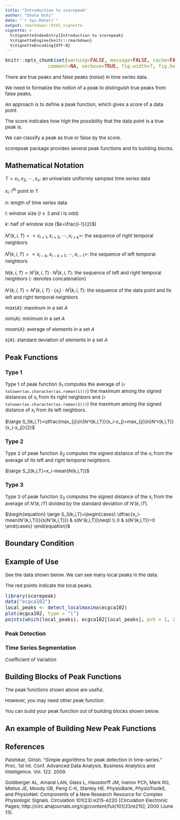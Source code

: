 ```yaml
---
title: "Introduction to scorepeak"
author: "Shota Ochi"
date: "`r Sys.Date()`"
output: rmarkdown::html_vignette
vignette: >
  %\VignetteIndexEntry{Introduction to scorepeak}
  %\VignetteEngine{knitr::rmarkdown}
  %\VignetteEncoding{UTF-8}
---
```


<style type="text/css">

body, td {
   font-size: 15px;
}
code.r{
  font-size: 15px;
}
pre {
  font-size: 15px
}
</style>

```r
knitr::opts_chunk$set(warning=FALSE, message=FALSE, cache=FALSE, 
               comment=NA, verbose=TRUE, fig.width=7, fig.height=7, dev='jpeg',dev.args=list(quality=50))
```

There are true peaks and false peaks (noise) in time series data. 

We need to formalize the notion of a peak to distinguish true peaks from false peaks.

An approach is to define a peak function, which gives a score of a data point.

The score indicates how high the possibility that the data point is a true peak is.

We can classify a peak as true or false by the score.

scorepeak package provides several peak functions and its building blocks.

## Mathematical Notation

$T=x_1,x_2,\cdots,x_n$: an univariate uniformly sampled time series data

$x_i$: $i^{th}$ point in T

$n$: length of time series data

$l$: window size ($l\geq3$ and $l$ is odd)

$k$: half of window size ($k=\frac{l-1}{2}$)

$N^r(k,i,T)=<x_{i+1},x_{i+2},\cdots,x_{i+k}>$: the sequence of right temporal neighbors

$N^l(k,i,T)=<x_{i-k},x_{i-k+1},\cdots,x_{i-1}>$: the sequence of left temporal neighbors

$N(k,i,T)=N^r(k,i,T){\cdot}N^l(k,i,T)$: the sequence of left and right temporal neighbors ($\cdot$ denotes concatenation)

$N'(k,i,T)=N^r(k,i,T){\cdot}\{x_i\}{\cdot}N^l(k,i,T)$: the sequence of the data point and its left and right temporal neighbors

$max(A)$: maximum in a set $A$

$min(A)$: minimum in a set $A$

$mean(A)$: average of elements in a set $A$

$s(A)$: standard deviation of elements in a set $A$

## Peak Functions

### Type 1

Type 1 of peak function $S_1$ computes the average of (`r tolower(as.character(as.roman(1)))`) the maximum among the signed distances of $x_i$ from its right neighbors and (`r tolower(as.character(as.roman(2)))`) the maximum among the signed distance of $x_i$ from its left neighbors.

$\large S_1(k,i,T)=\dfrac{max_{j{\in}N^l(k,i,T)}(x_i-x_j)+max_{j{\in}N^r(k,i,T)}(x_i-x_j)}{2}$

### Type 2

Type 2 of peak function $S_2$ computes the signed distance of the $x_i$ from the average of its left and right temporal neighbors.

$\large S_2(k,i,T)=x_i-mean(N(k,i,T))$

### Type 3

Type 3 of peak function $S_3$ computes the signed distance of the $x_i$ from the average of $N'(k,iT)$ divided by the standard deviation of $N'(k,iT)$.

$\begin{equation}
\large S_3(k,i,T)=\begin{cases}
                   \dfrac{x_i-mean(N'(k,i,T))}{s(N'(k,i,T))} & s(N'(k,i,T))\neq0 \\
                   0 & s(N'(k,i,T))=0
                  \end{cases}
\end{equation}$

## Boundary Condition


## Example of Use

See the data shown below. We can see many local peaks in the data.

The red points indicate the local peaks.

```r
library(scorepeak)
data("ecgca102")
local_peaks <- detect_localmaxima(ecgca102)
plot(ecgca102, type = "l")
points(which(local_peaks), ecgca102[local_peaks], pch = 1, col = "red")
```




### Peak Detection



### Time Series Segmentation

Coefficient of Variation






## Building Blocks of Peak Functions

The peak functions shown above are useful.

However, you may need other peak function.

You can build your peak function out of building blocks shown below.


## An example of Building New Peak Functions




## References

Palshikar, Girish. "Simple algorithms for peak detection in time-series." Proc. 1st Int. Conf. Advanced Data Analysis, Business Analytics and Intelligence. Vol. 122. 2009.

Goldberger AL, Amaral LAN, Glass L, Hausdorff JM, Ivanov PCh, Mark RG, Mietus JE, Moody GB, Peng C-K, Stanley HE. PhysioBank, PhysioToolkit, and PhysioNet: Components of a New Research Resource for Complex Physiologic Signals. Circulation 101(23):e215-e220 [Circulation Electronic Pages; http://circ.ahajournals.org/cgi/content/full/101/23/e215]; 2000 (June 13).